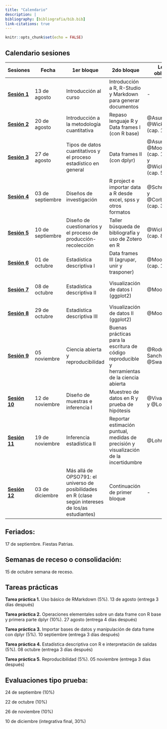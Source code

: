 ```yaml
---
title: "Calendario"
description: |
bibliography: [bibliografia/bib.bib]
link-citations: true
---
```


```r
knitr::opts_chunk$set(echo = FALSE)
```


## Calendario sesiones

|  Sesiones | Fecha  |  1er bloque | 2do bloque | Lectura obligatoria  | Lectura complementaria |
|---|---|---|---|---|---|
| [**Sesión 1**]()  |  13 de agosto | Introducción al curso | Introducción a R, R-Studio y Markdown para generar documentos | - | - |   
| [**Sesión 2**]() | 20 de agosto | Introducción a la metodología cuantitativa | Repaso lenguaje R y Data frames I (con R base)  |  @Asun2006, @Wickham2021 (cap. 1 y 2) | @Corbetta2007 (cap. 1 y 2)  |
| [**Sesión 3**]()|  27 de agosto | Tipos de datos cuantitativos y el proceso estadístico en general | Data frames II (con dplyr) |  @Asun2006, @Moore2005 (cap. 1.1 y 1.2)  y @Wickham2021 (cap. 5) | @Agresti2018 (cap. 1 y 2)  |
| [**Sesión 4**]() |  03 de septiembre | Diseños de investigación | R project e importar data a R desde excel, spss y otros formatos | @Schmitter2013 y @Corbetta2007 (cap. 3 y 4) | @Agresti2018 (cap. 4)  |  |
| [**Sesión 5**]() |  10 de septiembre | Diseño de cuestionarios y el proceso de producción-recolección | Taller búsqueda de bibliografía y uso de Zotero en R | @Wickham2021 (cap. 8)  | @Babbie2014 |
| [**Sesión 6**]() | 01 de octubre | Estadística descriptiva I  | Data frames III (agrupar, unir y trasponer)  | @Moore2005 (cap. 1.3 y 2.1) | @Agresti2018 (cap. 2) |
 [**Sesión 7**]() | 08 de octubre  | Estadística descriptiva II  | Visualización de datos I (ggplot2) |  @Moore2005 |  @Agresti2018 (cap. 3) y @Wickham2021 (cap. 3)  |
 [**Sesión 8**]() | 29 de octubre  | Estadística descriptiva III   | Visualización de datos II (ggplot2)  | @Moore2005 |  @Agresti2018 (cap. 3) |
| [**Sesión 9**]() | 05 noviembre   | Ciencia abierta y reproducibilidad  | Buenas prácticas para la escritura de código reproducible y herramientas de la ciencia abierta | @Rodriguez-Sanchez2016, @Swartz2008 |  @Breznau2021, @Healy2018 |
| [**Sesión 10**]() | 12 de noviembre   | Diseño de muestras e inferencia I  | Muestreo de datos en R y prueba de hipótesis |  @Vivanco2006 y @Lohr2000  |   |
| [**Sesión 11**]() | 19 de noviembre   | Inferencia estadística II |  Reportar estimación puntual, medidas de precisión y visualización de la incertidumbre  |  @Lohr2000 |  Lumley2020   |
| [**Sesión 12**]() | 03 de diciembre   |  Más allá de OPSO791: el universo de posibilidades en R (clase según intereses de los/as estudiantes)  | Continuación de primer bloque  | -  | -  |


## Feriados:

17 de septiembre. Fiestas Patrias. 

## Semanas de receso o consolidación:

15 de octubre semana de receso.

## Tareas prácticas

**Tarea práctica 1.** Uso básico de RMarkdown (5%).	13 de agosto (entrega 3 días después)

**Tarea práctica 2.**	Operaciones elementales sobre un data frame con R base y primera parte dplyr (10%).	27 agosto (entrega 4 días después)

**Tarea práctica 3.**	Importar bases de datos y manipulación de data frame con dplyr (5%).	10 septiembre (entrega 3 días después)

**Tarea práctica 4.**	Estadística descriptiva con R e interpretación de salidas (5%).	08 octubre (entrega 3 días después)

**Tarea práctica 5.**	Reproducibilidad (5%).	05 noviembre (entrega 3 días después)


## Evaluaciones tipo prueba:

24 de septiembre (10%)

22 de octubre (10%)

26 de noviembre (10%)

10 de diciembre (integrativa final, 30%)

